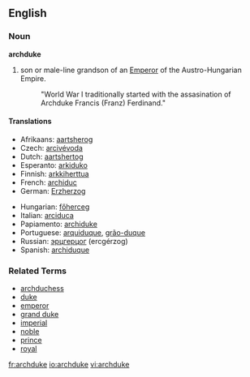 ==English==
===Noun===
'''archduke'''

# son or male-line grandson of an [[Emperor]] of the Austro-Hungarian Empire.
#: "World War I traditionally started with the assasination of Archduke Francis (Franz) Ferdinand."

====Translations====
{{top}}
*Afrikaans: [[aartsherog]]
*Czech: [[arcivévoda]] {{m}}
*Dutch: [[aartshertog]]
*Esperanto: [[arkiduko]]
*Finnish: [[arkkiherttua]]
*French: [[archiduc]] {{m}}
*German: [[Erzherzog]]
{{mid}}
*Hungarian: [[főherceg]]
*Italian: [[arciduca]]
*Papiamento: [[archiduke]]
*Portuguese: [[arquiduque]], [[grão-duque]]
*Russian: [[эрцгерцог]] (ercgérzog) {{m}}
*Spanish: [[archiduque]]
{{bottom}}

===Related Terms===
*[[archduchess]]
*[[duke]]
*[[emperor]]
*[[grand duke]]
*[[imperial]]
*[[noble]]
*[[prince]]
*[[royal]]

[[fr:archduke]]
[[io:archduke]]
[[vi:archduke]]